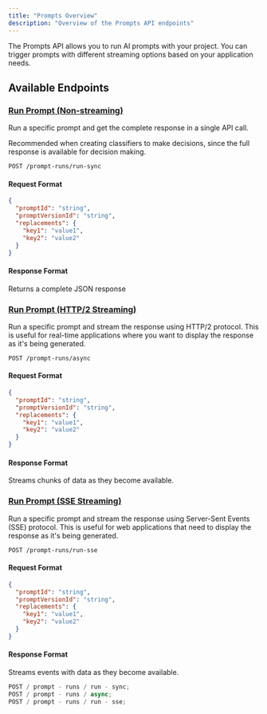 ```yaml
---
title: "Prompts Overview"
description: "Overview of the Prompts API endpoints"
---
```


The Prompts API allows you to run AI prompts with your project. You can trigger prompts with different streaming options based on your application needs.

## Available Endpoints

### [Run Prompt (Non-streaming)](/api-reference/prompts/run-prompt-non-streaming)

Run a specific prompt and get the complete response in a single API call.

<Tip>
  Recommended when creating classifiers to make decisions, since the full
  response is available for decision making.
</Tip>

```
POST /prompt-runs/run-sync
```

#### Request Format

```json
{
  "promptId": "string",
  "promptVersionId": "string",
  "replacements": {
    "key1": "value1",
    "key2": "value2"
  }
}
```

#### Response Format

Returns a complete JSON response

### [Run Prompt (HTTP/2 Streaming)](/api-reference/prompts/run-prompt-http2-streaming)

Run a specific prompt and stream the response using HTTP/2 protocol. This is useful for real-time applications where you want to display the response as it's being generated.

```
POST /prompt-runs/async
```

#### Request Format

```json
{
  "promptId": "string",
  "promptVersionId": "string",
  "replacements": {
    "key1": "value1",
    "key2": "value2"
  }
}
```

#### Response Format

Streams chunks of data as they become available.

### [Run Prompt (SSE Streaming)](/api-reference/prompts/run-prompt-sse-streaming)

Run a specific prompt and stream the response using Server-Sent Events (SSE) protocol. This is useful for web applications that need to display the response as it's being generated.

```
POST /prompt-runs/run-sse
```

#### Request Format

```json
{
  "promptId": "string",
  "promptVersionId": "string",
  "replacements": {
    "key1": "value1",
    "key2": "value2"
  }
}
```

#### Response Format

Streams events with data as they become available.

<RequestExample>

```js ENDPOINTS
POST / prompt - runs / run - sync;
POST / prompt - runs / async;
POST / prompt - runs / run - sse;
```

</RequestExample>
